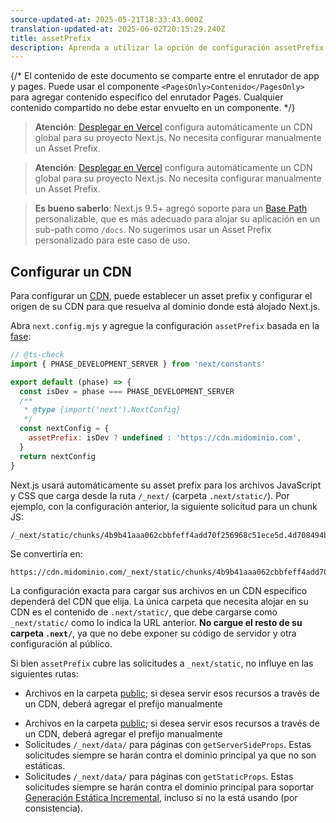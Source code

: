 ```yaml
---
source-updated-at: 2025-05-21T18:33:43.000Z
translation-updated-at: 2025-06-02T20:15:29.240Z
title: assetPrefix
description: Aprenda a utilizar la opción de configuración assetPrefix para configurar su CDN.
---
```


{/* El contenido de este documento se comparte entre el enrutador de app y pages. Puede usar el componente `<PagesOnly>Contenido</PagesOnly>` para agregar contenido específico del enrutador Pages. Cualquier contenido compartido no debe estar envuelto en un componente. */}

<AppOnly>

> **Atención**: [Desplegar en Vercel](/docs/app/getting-started/deploying) configura automáticamente un CDN global para su proyecto Next.js.
> No necesita configurar manualmente un Asset Prefix.

</AppOnly>

<PagesOnly>

> **Atención**: [Desplegar en Vercel](/docs/pages/getting-started/deploying) configura automáticamente un CDN global para su proyecto Next.js.
> No necesita configurar manualmente un Asset Prefix.

</PagesOnly>

> **Es bueno saberlo**: Next.js 9.5+ agregó soporte para un [Base Path](/docs/app/api-reference/config/next-config-js/basePath) personalizable, que es más adecuado
> para alojar su aplicación en un sub-path como `/docs`.
> No sugerimos usar un Asset Prefix personalizado para este caso de uso.

## Configurar un CDN

Para configurar un [CDN](https://es.wikipedia.org/wiki/Red_de_distribuci%C3%B3n_de_contenido), puede establecer un asset prefix y configurar el origen de su CDN para que resuelva al dominio donde está alojado Next.js.

Abra `next.config.mjs` y agregue la configuración `assetPrefix` basada en la [fase](/docs/app/api-reference/config/next-config-js#async-configuration):

```js filename="next.config.mjs"
// @ts-check
import { PHASE_DEVELOPMENT_SERVER } from 'next/constants'

export default (phase) => {
  const isDev = phase === PHASE_DEVELOPMENT_SERVER
  /**
   * @type {import('next').NextConfig}
   */
  const nextConfig = {
    assetPrefix: isDev ? undefined : 'https://cdn.midominio.com',
  }
  return nextConfig
}
```

Next.js usará automáticamente su asset prefix para los archivos JavaScript y CSS que carga desde la ruta `/_next/` (carpeta `.next/static/`). Por ejemplo, con la configuración anterior, la siguiente solicitud para un chunk JS:

```
/_next/static/chunks/4b9b41aaa062cbbfeff4add70f256968c51ece5d.4d708494b3aed70c04f0.js
```

Se convertiría en:

```
https://cdn.midominio.com/_next/static/chunks/4b9b41aaa062cbbfeff4add70f256968c51ece5d.4d708494b3aed70c04f0.js
```

La configuración exacta para cargar sus archivos en un CDN específico dependerá del CDN que elija. La única carpeta que necesita alojar en su CDN es el contenido de `.next/static/`, que debe cargarse como `_next/static/` como lo indica la URL anterior. **No cargue el resto de su carpeta `.next/`**, ya que no debe exponer su código de servidor y otra configuración al público.

Si bien `assetPrefix` cubre las solicitudes a `_next/static`, no influye en las siguientes rutas:

<AppOnly>

- Archivos en la carpeta [public](/docs/app/api-reference/file-conventions/public-folder); si desea servir esos recursos a través de un CDN, deberá agregar el prefijo manualmente

</AppOnly>

<PagesOnly>

- Archivos en la carpeta [public](/docs/pages/api-reference/file-conventions/public-folder); si desea servir esos recursos a través de un CDN, deberá agregar el prefijo manualmente
- Solicitudes `/_next/data/` para páginas con `getServerSideProps`. Estas solicitudes siempre se harán contra el dominio principal ya que no son estáticas.
- Solicitudes `/_next/data/` para páginas con `getStaticProps`. Estas solicitudes siempre se harán contra el dominio principal para soportar [Generación Estática Incremental](/docs/pages/guides/incremental-static-regeneration), incluso si no la está usando (por consistencia).

</PagesOnly>